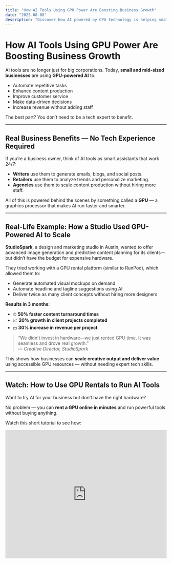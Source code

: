 ```yaml
---
title: "How AI Tools Using GPU Power Are Boosting Business Growth"
date: "2025-08-08"
description: "Discover how AI powered by GPU technology is helping small businesses automate, save time, and increase revenue — even without technical experience."
---
```


# How AI Tools Using GPU Power Are Boosting Business Growth

AI tools are no longer just for big corporations. Today, **small and mid-sized businesses** are using **GPU-powered AI** to:

- Automate repetitive tasks  
- Enhance content production  
- Improve customer service  
- Make data-driven decisions  
- Increase revenue without adding staff  

The best part? You don’t need to be a tech expert to benefit.

---

##  Real Business Benefits — No Tech Experience Required

If you’re a business owner, think of AI tools as smart assistants that work 24/7:

- **Writers** use them to generate emails, blogs, and social posts.  
- **Retailers** use them to analyze trends and personalize marketing.  
- **Agencies** use them to scale content production without hiring more staff.  

All of this is powered behind the scenes by something called a **GPU** — a graphics processor that makes AI run faster and smarter.

---

##  Real-Life Example: How a Studio Used GPU-Powered AI to Scale

**StudioSpark**, a design and marketing studio in Austin, wanted to offer advanced image generation and predictive content planning for its clients—but didn’t have the budget for expensive hardware.

They tried working with a GPU rental platform (similar to RunPod), which allowed them to:

- Generate automated visual mockups on demand  
- Automate headline and tagline suggestions using AI  
- Deliver twice as many client concepts without hiring more designers  

**Results in 3 months:**  
- ⏱ **50% faster content turnaround times**  
- 📈 **20% growth in client projects completed**  
- 💵 **30% increase in revenue per project**

> “We didn't invest in hardware—we just rented GPU time. It was seamless and drove real growth.”  
> — *Creative Director, StudioSpark*

This shows how businesses can **scale creative output and deliver value** using accessible GPU resources — without needing expert tech skills.

---

##  Watch: How to Use GPU Rentals to Run AI Tools

Want to try AI for your business but don’t have the right hardware?

No problem — you can **rent a GPU online in minutes** and run powerful tools without buying anything.

Watch this short tutorial to see how:

<iframe
  width="100%"
  height="400"
  src="https://www.youtube.com/embed/1kypaBjJ-pg"
  title="How to Rent a GPU to Run AI Tools"
  frameBorder="0"
  allow="accelerometer; autoplay; clipboard-write; encrypted-media; gyroscope; picture-in-picture"
  allowFullScreen
/>

---

##  Start Testing AI Today (Even If You’re Not a Developer)

We recommend starting with [RunPod GPU Rentals](https://runpod.io?ref=78fejhdf) — a trusted cloud platform where businesses and developers can rent GPU power at a low cost.

You can:

- Run AI content tools  
- Generate videos or marketing images  
- Test chatbots, data analysis, and more  

>  Share this link with your developer or tech team — they’ll know how to get started immediately.

---

##  Want Content Like This on Your Business Website?

We help businesses create **SEO-optimized blog posts** that:

- Build authority and trust  
- Improve Google rankings  
- Attract the right audience  
- Add valuable backlinks  

[📩 Contact us to collaborate](mailto:wise11jeff@gmail.com) — we’ll write tech-smart, business-friendly content your audience will actually read.

---

##  Global Power, Local Results

No matter where your business is — in **Toronto, Lagos, London, or anywhere in between** — AI tools can give you a competitive edge.

> The technology is ready. All you have to do is start.
